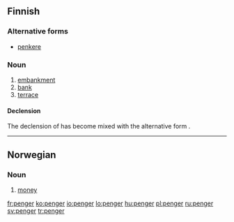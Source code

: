 ==Finnish==

===Alternative forms===
* [[penkere]]

===Noun===
{{infl|fi|noun}}

# [[embankment]]
# [[bank]]
# [[terrace]]

====Declension====
The declension of {{term||penger}} has become mixed with the alternative form {{term|penkere}}.
{{fi-decl-ahven|type=askel|pe|ng|nk|er|ä}}
{{fi-decl-hame|type=askel|penker|||ä|nomsg=penger}}

----

==Norwegian==

===Noun===
{{infl|no|noun|g=p}}

# [[money]]

[[fr:penger]]
[[ko:penger]]
[[io:penger]]
[[lo:penger]]
[[hu:penger]]
[[pl:penger]]
[[ru:penger]]
[[sv:penger]]
[[tr:penger]]